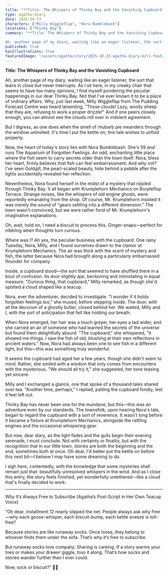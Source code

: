 ```yaml
---
title: "**Title: The Whispers of Thinky Bay and the Vanishing Cupboard**"
type: agatha-diary
date: 2025-10-23
characters: ["Milly Wiggleflap", "Nora Bumblebash"]
locations: ["Thinky Bay"]
summary: "**Title: The Whispers of Thinky Bay and the Vanishing Cupboard**

Ah, another page of my diary, waiting like an eager listener, the sort that leans in..."
published: true
hasIllustrations: true
featuredImage: "/assets/agatha/story/2025-10-23-agatha-diary-6zli-featured.png"
---
```


**Title: The Whispers of Thinky Bay and the Vanishing Cupboard**

Ah, another page of my diary, waiting like an eager listener, the sort that leans in close but never interrupts. As I sit here, in my creaky chair that seems to have too many opinions, I find myself pondering the peculiar happenings in our dear Thinky Bay. Not that I've ever known it to be a place of ordinary affairs. Why, just last week, Milly Wiggleflap from The Pudding Forecast Centre was heard lamenting, "Those clouds! Lazy, woolly sheep that they are, refusing to work a proper drizzle!" And if one peers closely enough, you can almost see the clouds roll over in indolent agreement.

But I digress, as one does when the smell of rhubarb pie meanders through the window uninvited. It's time I put the kettle on; this tale wishes to unfold properly.

Now, the heart of today's story lies with Nora Bumblebash. She's 59 and runs The Aquarium of Forgotten Feelings. An odd, enchanting little place where the fish seem to carry secrets older than the town itself. Nora, bless her heart, firmly believes that fish can feel embarrassment. And why not? I've seen Goldgill, the pearl-scaled beauty, hide behind a pebble after the lights accidentally revealed her reflection.

Nevertheless, Nora found herself in the midst of a mystery that rippled through Thinky Bay. It all began with Krumplehorn Mechanics on Burpleflop Terrace. Strange noises, like the whispers of old engine ghosts, were reportedly emanating from the shop. Of course, Mr. Krumplehorn insisted it was merely the sound of "gears settling into a different dimension." The town wasn't convinced, but we were rather fond of Mr. Krumplehorn's imaginative explanations.

Oh, wait, hold on, I need a biscuit to process this. Ginger-snaps—perfect for nibbling when thoughts turn curious.

Where was I? Ah yes, the peculiar business with the cupboard. One rainy Tuesday, Nora, Milly, and I found ourselves drawn to the clamor at Krumplehorn Mechanics. The air was thick with the scent of mystery and fish, the latter because Nora had brought along a particularly embarrassed flounder for company.

<agatha-illustration src="/assets/agatha/story/2025-10-23-agatha-diary-6zli-inline1.png" alt="Illustration for this story by Agatha Splint" position="right" />

Inside, a cupboard stood—the sort that seemed to have shuffled there in a bout of confusion. Its door slightly ajar, beckoning and intimidating in equal measure. "Curious thing, that cupboard," Milly remarked, as though she'd spotted a cloud shaped like a teacup.

Nora, ever the adventurer, decided to investigate. "I wonder if it holds forgotten feelings too," she mused, before stepping inside. The door, with all the decorum of a ghostly butler, closed behind her. We waited, Milly and I, with the sort of anticipation that felt like holding our breath.

When Nora emerged, her hair was a touch greyer, her eyes a tad wider, and she carried an air of someone who had learned the secrets of the universe but found them delightfully absurd. "The cupboard," she whispered, "it showed me things. I saw the fish of old, blushing at their own reflections in ancient waters." Now, Nora had always been one to see fish in a different light, but this—this was something truly wonderful.

It seems the cupboard had aged her a few years, though she didn't seem to mind. Rather, she smiled with a wisdom that only comes from encounters with the mysterious. "We should all try it," she suggested, her tone teasing yet sincere.

Milly and I exchanged a glance, one that spoke of a thousand tales shared over tea. "Another time, perhaps," I replied, patting the cupboard fondly, lest it feel left out.

Thinky Bay has never been one for the mundane, but this—this was an adventure even by our standards. The townsfolk, upon hearing Nora's tale, began to regard the cupboard with a sort of reverence. It wasn't long before it became a fixture at Krumplehorn Mechanics, alongside the rattling engines and the occasional whispering gear.

But now, dear diary, as the light fades and the gulls begin their evening serenade, I must conclude. Not with certainty or finality, but with the recognition that in our little town, stories are both the beginning and the end, sometimes both at once. Oh dear, I'd better put the kettle on before this next bit—I believe I may have some dreaming to do.

<agatha-illustration src="/assets/agatha/story/2025-10-23-agatha-diary-6zli-inline2.png" alt="Another illustration for this story by Agatha Splint" position="left" />

I sigh here, contentedly, with the knowledge that some mysteries shall remain just that: beautifully unresolved whispers in the wind. And as I close this entry, the story feels finished, yet wonderfully untethered—like a cloud that's finally decided to work.

---

Why It’s Always Free to Subscribe
(Agatha’s Post-Script in Her Own Teacup Voice)

“Oh dear, installment 12 nearly slipped the net. People always ask why free—why each goose-whisper, each biscuit-bump, each kettle sneeze is toll-free?

Because stories are like runaway socks. Once loose, they belong to whoever finds them under the sofa. That’s why it’s free to subscribe.

But runaway socks love company. Sharing is careing. If a story warms your toes or makes your drawer giggle, toss it along. That’s how socks and stories wander further than I ever could.

Now, sock or biscuit?” 🧦🍪

